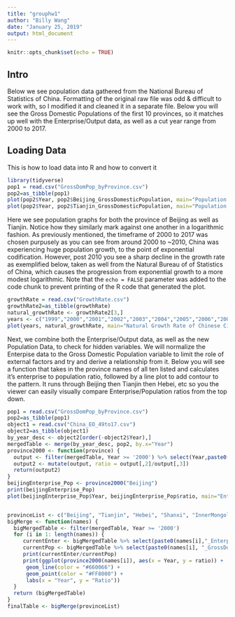 ---
title: "grouphw1"
author: "Billy Wang"
date: "January 25, 2019"
output: html_document
---

```{r setup, include=FALSE}
knitr::opts_chunk$set(echo = TRUE)
```

## Intro

Below we see population data gathered from the National Bureau of Statistics of China. Formatting of the original raw file was odd & difficult to work with, so I modified it and cleaned it in a separate file. Below you will see the Gross Domestic Populations of 
the first 10 provinces, so it matches up well with the Enterprise/Output data, as well as a cut year range from 2000 to 2017. 

## Loading Data 
This is how to load data into R and how to convert it 
```{r first, echo=FALSE}
library(tidyverse)
pop1 = read.csv("GrossDomPop_byProvince.csv")
pop2=as_tibble(pop1)
plot(pop2$Year, pop2$Beijing_GrossDomesticPopulation, main="Population in Beijing Last 10 Years (in 10,000)", pch=19)
plot(pop2$Year, pop2$Tianjin_GrossDomesticPopulation, main="Population in Tianjin Last 10 Years (in 10,000)", pch=19)
```


Here we see population graphs for both the province of Beijing as well as Tianjin. Notice how they similarly mark against one another in a logarithmic fashion. As previously mentioned, the timeframe of 2000 to 2017 was chosen purpusely as you can see from around 2000 to ~2010, China was experiencing huge population growth, to the point of exponential codification. However, post 2010 you see a sharp decline in the growth rate as exemplified below, taken as well from the Natural Bureau of of Statistics of China, which causes the progression from exponential growth to a more modest logarithmic. 
Note that the `echo = FALSE` parameter was added to the code chunk to prevent printing of the R code that generated the plot.

```{r second, echo=FALSE}
growthRate = read.csv("GrowthRate.csv")
growthRate2=as_tibble(growthRate)
natural_growthRate <- growthRate2[3,]
years <- c("1999","2000","2001","2002","2003","2004","2005","2006","2007","2008","2009", "2010","2011","2012","2013","2014","2015","2016","2017")
plot(years, natural_growthRate, main="Natural Growth Rate of Chinese Citizens Totaled in %", pch=19)
```

Next, we combine both the Enterprise/Output data, as well as the new Population Data, to check for hidden variables. We will normalize the Enterpise data to the Gross Domestic Population variable to limit the role of external factors and try and derive a relationship from it. Below you will see a function that takes in the province names of all ten listed and calculates it's enterprise to population ratio, followed by a line plot to add contour to the pattern. It runs through Beijing then Tianjin then Hebei, etc so you the viewer can easily visually compare Enterprise/Population ratios from the top down. 
```{r third, echo=FALSE}
pop1 = read.csv("GrossDomPop_byProvince.csv")
pop2=as_tibble(pop1)
object1 = read.csv("China_EO_49to17.csv")
object2=as_tibble(object1)
by_year_desc <- object2[order(-object2$Year),]
mergedTable <- merge(by_year_desc, pop2, by.x="Year")
province2000 <- function(province) {
  output <- filter(mergedTable, Year >= '2000') %>% select(Year,paste0(province,"_Enterprise"), paste0(province,"_GrossDomesticPopulation"))
  output2 <- mutate(output, ratio = output[,2]/output[,3])
  return(output2)
}
beijingEnterprise_Pop <- province2000("Beijing")
print(beijingEnterprise_Pop)
plot(beijingEnterprise_Pop$Year, beijingEnterprise_Pop$ratio, main="Enterprise/Population Ratio in Beijing Last 10 Years", pch=19)


provinceList <- c("Beijing", "Tianjin", "Hebei", "Shanxi", "InnerMongolia", "Liaoning", "Jilin", "Heilongjiang", "Shanghai")
bigMerge <- function(names) {
  bigMergedTable <- filter(mergedTable, Year >= '2000')
  for (i in 1: length(names)) {
     currentEnter <- bigMergedTable %>% select(paste0(names[i],"_Enterprise"))
     currentPop <- bigMergedTable %>% select(paste0(names[i], "_GrossDomesticPopulation"))
     print(currentEnter/currentPop)
     print(ggplot(province2000(names[i]), aes(x = Year, y = ratio)) + 
      geom_line(color = "#660066") +
      geom_point(color = "#FF8000") +
      labs(x = "Year", y = "Ratio"))
  }
  return (bigMergedTable)
}
finalTable <- bigMerge(provinceList)
```
